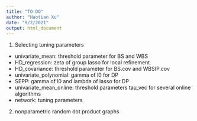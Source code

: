 ```yaml
---
title: "TO DO"
author: "Haotian Xu"
date: "9/2/2021"
output: html_document
---
```


1. Selecting tuning parameters
  + univariate_mean: threshold parameter for BS and WBS 
  + HD_regression: zeta of group lasso for local refinement
  + HD_covariance: threshold parameter for BS.cov and WBSIP.cov
  + univariate_polynomial: gamma of l0 for DP
  + SEPP: gamma of l0 and lambda of lasso for DP
  + univariate_mean_online: threshold parameters tau_vec for several online algorithms
  + network: tuning parameters

2. nonparametric random dot product graphs
